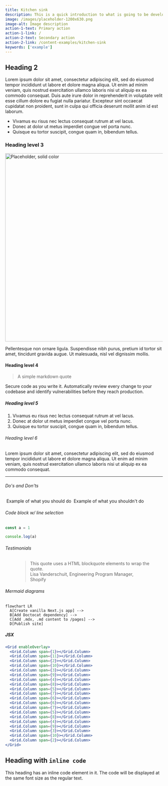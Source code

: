 ```yaml
---
title: Kitchen sink
description: This is a quick introduction to what is going to be developed here. That can be a chunky paragraph that expands quite a bit of context.
image: /images/placeholder-1200x630.png
image-alt: Image description
action-1-text: Primary action
action-1-link: /
action-2-text: Secondary action
action-2-link: /content-examples/kitchen-sink
keywords: ['example']
---
```


## Heading 2

Lorem ipsum dolor sit amet, consectetur adipiscing elit, sed do eiusmod tempor incididunt ut labore et dolore magna aliqua.
Ut enim ad minim veniam, quis nostrud exercitation ullamco laboris nisi ut aliquip ex ea commodo consequat.
Duis aute irure dolor in reprehenderit in voluptate velit esse cillum dolore eu fugiat nulla pariatur.
Excepteur sint occaecat cupidatat non proident, sunt in culpa qui officia deserunt mollit anim id est laborum.

- Vivamus eu risus nec lectus consequat rutrum at vel lacus.
- Donec at dolor ut metus imperdiet congue vel porta nunc.
- Quisque eu tortor suscipit, congue quam in, bibendum tellus.

### Heading level 3

<img src="/images/placeholder-1200x630.png" alt="Placeholder, solid color" width="600" />

Pellentesque non ornare ligula. Suspendisse nibh purus, pretium id tortor sit
amet, tincidunt gravida augue. Ut malesuada, nisl vel dignissim mollis.

#### Heading level 4

> A simple markdown quote

Secure code as you write it. Automatically review every change to your
codebase and identify vulnerabilities before they reach production.

##### Heading level 5

1. Vivamus eu risus nec lectus consequat rutrum at vel lacus.
2. Donec at dolor ut metus imperdiet congue vel porta nunc.
3. Quisque eu tortor suscipit, congue quam in, bibendum tellus.

###### Heading level 6

Lorem ipsum dolor sit amet, consectetur adipiscing elit, sed do eiusmod tempor incididunt ut labore et dolore magna aliqua. Ut enim ad minim veniam, quis nostrud exercitation ullamco laboris nisi ut aliquip ex ea commodo consequat.

---

###### Do&apos;s and Don&apos;ts

<DoDontContainer stacked>
  <Do>
    <img src="/images/placeholder-1200x630.png" alt="" />
    <Caption>Example of what you should do</Caption>
  </Do>
  <Dont>
    <img src="/images/placeholder-1200x630.png" alt="" />
    <Caption>Example of what you shouldn't do</Caption>
  </Dont>
</DoDontContainer>

###### Code block w/ line selection

```js {3} filename="demo.js"
const a = 1

console.log(a)
```

###### Testimonials

<figure>
  <blockquote>
    <span>This quote uses a HTML blockquote elements to wrap the quote.</span>
    <figcaption>
      <span>Lisa Vanderschuit, Engineering Program Manager, Shopify</span>
    </figcaption>
  </blockquote>
</figure>

###### Mermaid diagrams

```mermaid
flowchart LR
  A[Create vanilla Next.js app] -->
  B[Add Doctocat dependency] -->
  C[Add .mdx, .md content to /pages] -->
  D[Publish site]
```

##### JSX

```jsx
<Grid enableOverlay>
  <Grid.Column span={1}></Grid.Column>
  <Grid.Column span={11}></Grid.Column>
  <Grid.Column span={2}></Grid.Column>
  <Grid.Column span={10}></Grid.Column>
  <Grid.Column span={3}></Grid.Column>
  <Grid.Column span={9}></Grid.Column>
  <Grid.Column span={4}></Grid.Column>
  <Grid.Column span={8}></Grid.Column>
  <Grid.Column span={5}></Grid.Column>
  <Grid.Column span={7}></Grid.Column>
  <Grid.Column span={6}></Grid.Column>
  <Grid.Column span={6}></Grid.Column>
  <Grid.Column span={7}></Grid.Column>
  <Grid.Column span={5}></Grid.Column>
  <Grid.Column span={8}></Grid.Column>
  <Grid.Column span={4}></Grid.Column>
  <Grid.Column span={9}></Grid.Column>
  <Grid.Column span={3}></Grid.Column>
  <Grid.Column span={10}></Grid.Column>
  <Grid.Column span={2}></Grid.Column>
</Grid>
```

## Heading with `inline code`

This heading has an inline code element in it. The code will be displayed at the same font size as the regular text.

